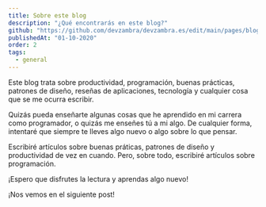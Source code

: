 ```yaml
---
title: Sobre este blog
description: "¿Qué encontrarás en este blog?"
github: "https://github.com/devzambra/devzambra.es/edit/main/pages/blog/sobre-este-blog.mdx"
publishedAt: "01-10-2020"
order: 2
tags:
  - general
---
```


Este blog trata sobre productividad, programación, buenas prácticas, patrones de diseño, reseñas de aplicaciones, tecnología y cualquier cosa que se me ocurra escribir.

Quizás pueda enseñarte algunas cosas que he aprendido en mi carrera como programador, o quizás me enseñes tú a mi algo. De cualquier forma, intentaré que siempre te lleves algo nuevo o algo sobre lo que pensar.

Escribiré artículos sobre buenas práticas, patrones de diseño y productividad de vez en cuando. Pero, sobre todo, escribiré artículos sobre programación.

¡Espero que disfrutes la lectura y aprendas algo nuevo!

¡Nos vemos en el siguiente post!

